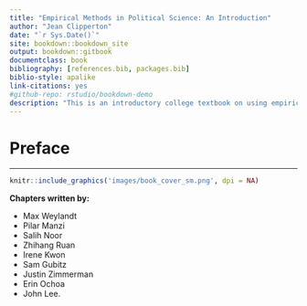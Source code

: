 ```yaml
---
title: "Empirical Methods in Political Science: An Introduction"
author: "Jean Clipperton"
date: "`r Sys.Date()`"
site: bookdown::bookdown_site
output: bookdown::gitbook
documentclass: book
bibliography: [references.bib, packages.bib]
biblio-style: apalike
link-citations: yes
#github-repo: rstudio/bookdown-demo
description: "This is an introductory college textbook on using empirical methods in political science research."
---
```


# Preface {-}
***

```r
knitr::include_graphics('images/book_cover_sm.png', dpi = NA)
```

**Chapters written by:**

- Max Weylandt
- Pilar Manzi
- Salih Noor
- Zhihang Ruan
- Irene Kwon
- Sam Gubitz
- Justin Zimmerman
- Erin Ochoa
- John Lee.
